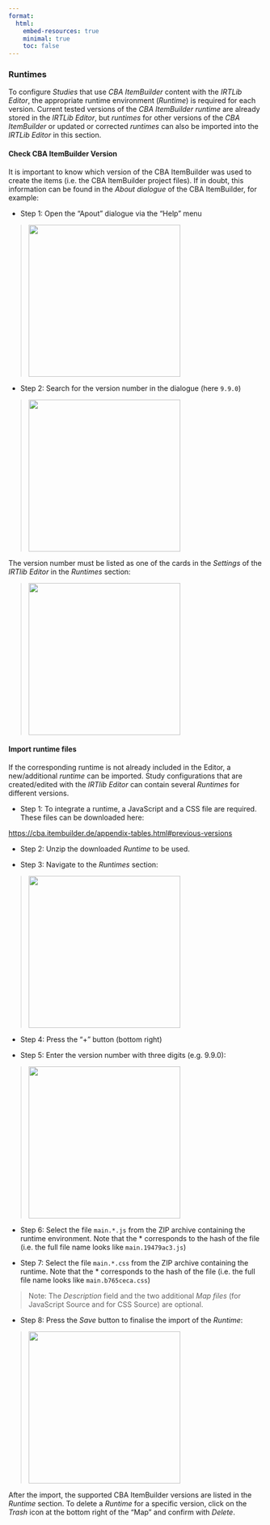 ```yaml
---
format:
  html:
    embed-resources: true
    minimal: true 
    toc: false
---
```



### Runtimes

To configure *Studies* that use *CBA ItemBuilder* content with the *IRTLib Editor*, the appropriate runtime environment (*Runtime*) is required for each version. Current tested versions of the *CBA ItemBuilder* *runtime* are already stored in the *IRTLib Editor*, but *runtimes* for other versions of the *CBA ItemBuilder* or updated or corrected *runtimes* can also be imported into the *IRTLib Editor* in this section.


#### Check CBA ItemBuilder Version

It is important to know which version of the CBA ItemBuilder was used to create the items (i.e. the CBA ItemBuilder project files). If in doubt, this information can be found in the *About dialogue* of the CBA ItemBuilder, for example:

* Step 1: Open the "Apout" dialogue via the "Help" menu

> ![](img/screenshot-ib-version-01.png){width="300" fig-align="left"}

* Step 2: Search for the version number in the dialogue (here `9.9.0`)

> ![](img/screenshot-ib-version-02.png){width="300" fig-align="left"}

The version number must be listed as one of the cards in the *Settings* of the *IRTlib Editor* in the *Runtimes* section:

> ![](img/screenshot-ib-version-03.png){width="300" fig-align="left"}

#### Import runtime files

If the corresponding runtime is not already included in the Editor, a new/additional *runtime* can be imported. Study configurations that are created/edited with the *IRTlib Editor* can contain several *Runtimes* for different versions.

* Step 1: To integrate a runtime, a JavaScript and a CSS file are required. These files can be downloaded here:

<a href="https://cba.itembuilder.de/appendix-tables.html#previous-versions" target="_new">https://cba.itembuilder.de/appendix-tables.html#previous-versions</a>

* Step 2: Unzip the downloaded *Runtime* to be used. 

* Step 3: Navigate to the *Runtimes* section:

> ![](img/screenshot-import-runtime-01-DEU.png){width="300" fig-align="left"}

* Step 4: Press the "+" button (bottom right)

* Step 5: Enter the version number with three digits (e.g. 9.9.0):

> ![](img/screenshot-import-runtime-02-DEU.png){width="300" fig-align="left"}

* Step 6: Select the file `main.*.js` from the ZIP archive containing the runtime environment. Note that the * corresponds to the hash of the file (i.e. the full file name looks like `main.19479ac3.js`)


* Step 7: Select the file `main.*.css` from the ZIP archive containing the runtime. Note that the * corresponds to the hash of the file (i.e. the full file name looks like `main.b765ceca.css`)

> Note: The *Description* field and the two additional *Map files* (for JavaScript Source and for CSS Source) are optional.

* Step 8: Press the *Save* button to finalise the import of the *Runtime*:

> ![](img/screenshot-import-runtime-03-DEU.png){width="300" fig-align="left"}

After the import, the supported CBA ItemBuilder versions are listed in the *Runtime* section. To delete a *Runtime* for a specific version, click on the *Trash* icon at the bottom right of the "Map" and confirm with *Delete*.
